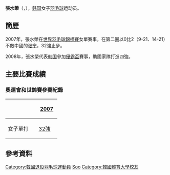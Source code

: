 {{noteTA|G1=Badminton}}
{{Infobox 羽球選手
| playername              = 張水榮<ref>{{ko}}{{cite web|title=장수영(張水榮) Chang Su Young|url=http://people.sports.or.kr/servlet/PGEPersonViewSV?PERSON_NO=200312131063|publisher=Korea Sports Council & Korean Olympic Committee}}{{dead link|date=2018年2月 |bot=InternetArchiveBot |fix-attempted=yes }}</ref><br/>{{lang|ko|장수영}}
| image                   = 
| size                    = 
| caption                 = 
| birth_name              = 
| date_of_birth           = {{birth_date_and_age|1988|9|22}}
| place_of_birth          = {{KOR}}
| height                  = 
| weight                  =
| event                   = 女子單打
| country                 = {{KOR}}
| years_active            = 
| handedness              = 
| coach                   = 
| highest_ranking         = 第62位（女單）
| date_of_highest_ranking = 2009年11月12日<ref name="ranking">{{en}}[http://bwfcontent.tournamentsoftware.com/ranking/player.aspx?id=2980&player=108090 BWF World Ranking - Ranking of JANG(F) Soo Young (52782)]</ref>
| current_ranking         = 
| date_of_current_ranking = 
| played                  = 69勝–77負（女單）<br/>14勝–24負（女雙）<br/>3勝–5負（混雙）
| titles                  = 
| bwf_profile             = 60833095-72D1-48DA-AE46-FB1226A8FDEA
| bwf_id                  = 52782
| updated                 = 2017年8月12日
}}
{{MedalTableTop}}
{{MedalSport | 女子[[羽毛球|羽毛球]]}}
{{MedalCountry | {{KOR}}}}
{{MedalCompetition | [[尤伯杯|尤伯杯]]}}
{{MedalBronze| [[2008年優霸盃|2008年 雅加達]] | [[2008年優霸盃|女子團體]]}}
{{MedalBottom}}
'''張水榮'''（{{lang-ko|'''장수영'''}}，{{bd|1988年|9月22日}}），[[韩国|韩国]]女子[[羽毛球|羽毛球]]运动员。

==簡歷==
2007年，張水榮在[[2007年世界羽毛球錦標賽|世界羽毛球錦標賽]]女單賽事，在第二圈以0比2（9-21、14-21）不敵中國的[[张宁_(羽毛球运动员)|张宁]]，32強止步。

2008年，張水榮代表[[韩国|韩国]]參加[[2008年優霸盃|優霸盃]]賽事，助國家隊打進四強。

==主要比賽成績==
===奧運會和世錦賽參賽紀錄===
{| class=wikitable style="text-align:center; font-size:small;" 
!
!width="50"|[[2007年世界羽毛球錦標賽|2007]]
|-
!width="80"|女子單打
|[[2007年世界羽毛球錦標賽女子單打項目|32強]]
|}

==參考資料==
{{Reflist}}

{{DEFAULTSORT:Jang Soo-young}}
[[Category:韓國退役羽毛球運動員|Category:韓國退役羽毛球運動員]]
[[Category:張姓|Soo]]
[[Category:韓國體育大學校友|Category:韓國體育大學校友]]
